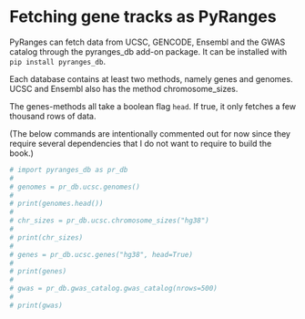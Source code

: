 # Fetching gene tracks as PyRanges

PyRanges can fetch data from UCSC, GENCODE, Ensembl and the GWAS catalog through
the pyranges_db add-on package. It can be installed with `pip install
pyranges_db`.

Each database contains at least two methods, namely genes and genomes. UCSC and
Ensembl also has the method chromosome_sizes.

The genes-methods all take a boolean flag `head`. If true, it only fetches a few thousand rows of data.

(The below commands are intentionally commented out for now since they require several dependencies that I do not want to require to build the book.)

```python
# import pyranges_db as pr_db
# 
# genomes = pr_db.ucsc.genomes()
# 
# print(genomes.head())
# 
# chr_sizes = pr_db.ucsc.chromosome_sizes("hg38")
# 
# print(chr_sizes)
# 
# genes = pr_db.ucsc.genes("hg38", head=True)
# 
# print(genes)
# 
# gwas = pr_db.gwas_catalog.gwas_catalog(nrows=500)
# 
# print(gwas)
```
